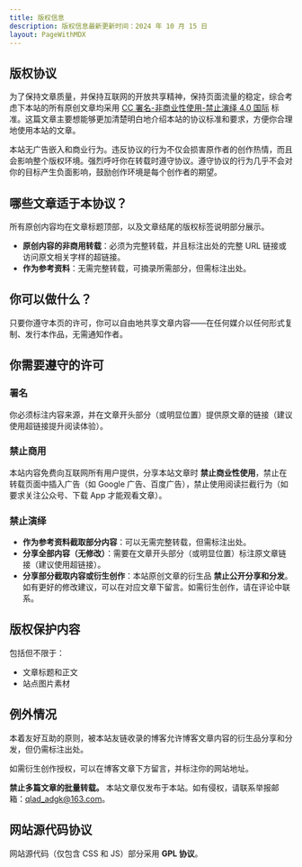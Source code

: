 ```yaml
---
title: 版权信息
description: 版权信息最新更新时间：2024 年 10 月 15 日
layout: PageWithMDX
---
```


## 版权协议

为了保持文章质量，并保持互联网的开放共享精神，保持页面流量的稳定，综合考虑下本站的所有原创文章均采用 [CC 署名-非商业性使用-禁止演绎 4.0 国际](https://creativecommons.org/licenses/by-nc-nd/4.0/deed.zh-hans) 标准。这篇文章主要想能够更加清楚明白地介绍本站的协议标准和要求，方便你合理地使用本站的文章。

本站无广告嵌入和商业行为。违反协议的行为不仅会损害原作者的创作热情，而且会影响整个版权环境。强烈呼吁你在转载时遵守协议。遵守协议的行为几乎不会对你的目标产生负面影响，鼓励创作环境是每个创作者的期望。

## 哪些文章适于本协议？

所有原创内容均在文章标题顶部，以及文章结尾的版权标签说明部分展示。

- **原创内容的非商用转载**：必须为完整转载，并且标注出处的完整 URL 链接或访问原文相关字样的超链接。
- **作为参考资料**：无需完整转载，可摘录所需部分，但需标注出处。

## 你可以做什么？

只要你遵守本页的许可，你可以自由地共享文章内容——在任何媒介以任何形式复制、发行本作品，无需通知作者。

## 你需要遵守的许可

### 署名

你必须标注内容来源，并在文章开头部分（或明显位置）提供原文章的链接（建议使用超链接提升阅读体验）。

### 禁止商用

本站内容免费向互联网所有用户提供，分享本站文章时 **禁止商业性使用**，禁止在转载页面中插入广告（如 Google 广告、百度广告），禁止使用阅读拦截行为（如要求关注公众号、下载 App 才能观看文章）。

### 禁止演绎

- **作为参考资料截取部分内容**：可以无需完整转载，但需标注出处。
- **分享全部内容（无修改）**：需要在文章开头部分（或明显位置）标注原文章链接（建议使用超链接）。
- **分享部分截取内容或衍生创作**：本站原创文章的衍生品 **禁止公开分享和分发**。如有更好的修改建议，可以在对应文章下留言。如需衍生创作，请在评论中联系。

## 版权保护内容

包括但不限于：

- 文章标题和正文
- 站点图片素材

## 例外情况

本着友好互助的原则，被本站友链收录的博客允许博客文章内容的衍生品分享和分发，但仍需标注出处。

如需衍生创作授权，可以在博客文章下方留言，并标注你的网站地址。

**禁止多篇文章的批量转载。** 本站文章仅发布于本站。如有侵权，请联系举报邮箱：qlad_adgk@163.com。

## 网站源代码协议

网站源代码（仅包含 CSS 和 JS）部分采用 **GPL 协议**。
